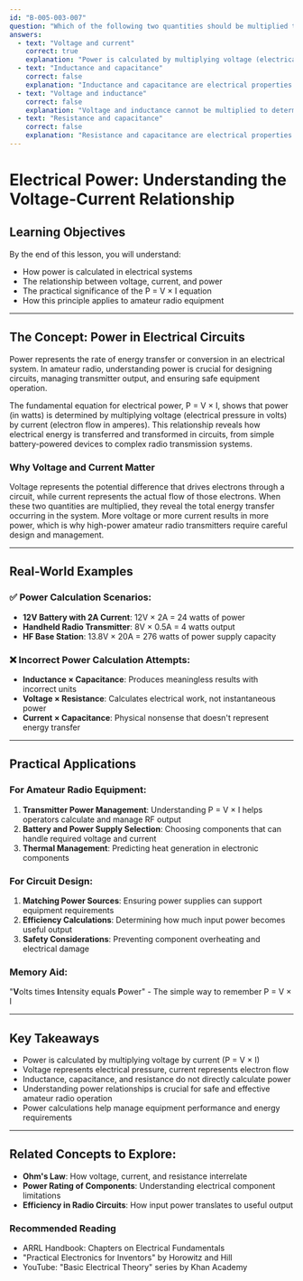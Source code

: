 ```yaml
---
id: "B-005-003-007"
question: "Which of the following two quantities should be multiplied together to find power?"
answers:
  - text: "Voltage and current"
    correct: true
    explanation: "Power is calculated by multiplying voltage (electrical pressure) by current (electron flow). This fundamental electrical equation, P = V × I, allows calculation of electrical power in watts. This relationship is crucial in understanding electrical systems, from basic circuits to complex radio equipment, and follows directly from the fundamental principles of electrical energy transfer."
  - text: "Inductance and capacitance"
    correct: false
    explanation: "Inductance and capacitance are electrical properties that describe how components store and release energy in electromagnetic fields, but they do not directly calculate power. These are reactive components that influence circuit behavior, but cannot be multiplied to determine power output or consumption."
  - text: "Voltage and inductance"
    correct: false
    explanation: "Voltage and inductance cannot be multiplied to determine power. Inductance is a measure of an inductor's ability to store energy in a magnetic field, while voltage is electrical potential. These quantities have different units and do not combine to calculate electrical power."
  - text: "Resistance and capacitance"
    correct: false
    explanation: "Resistance and capacitance are electrical properties with different characteristics and cannot be multiplied to calculate power. Resistance determines how much a component opposes current flow, while capacitance describes a component's ability to store electrical charge, but neither directly yields power when multiplied together."
---
```


# Electrical Power: Understanding the Voltage-Current Relationship

## Learning Objectives
By the end of this lesson, you will understand:
- How power is calculated in electrical systems
- The relationship between voltage, current, and power
- The practical significance of the P = V × I equation
- How this principle applies to amateur radio equipment

---

## The Concept: Power in Electrical Circuits

Power represents the rate of energy transfer or conversion in an electrical system. In amateur radio, understanding power is crucial for designing circuits, managing transmitter output, and ensuring safe equipment operation.

The fundamental equation for electrical power, P = V × I, shows that power (in watts) is determined by multiplying voltage (electrical pressure in volts) by current (electron flow in amperes). This relationship reveals how electrical energy is transferred and transformed in circuits, from simple battery-powered devices to complex radio transmission systems.

### Why Voltage and Current Matter

Voltage represents the potential difference that drives electrons through a circuit, while current represents the actual flow of those electrons. When these two quantities are multiplied, they reveal the total energy transfer occurring in the system. More voltage or more current results in more power, which is why high-power amateur radio transmitters require careful design and management.

---

## Real-World Examples

### ✅ Power Calculation Scenarios:
- **12V Battery with 2A Current**: 12V × 2A = 24 watts of power
- **Handheld Radio Transmitter**: 8V × 0.5A = 4 watts output
- **HF Base Station**: 13.8V × 20A = 276 watts of power supply capacity

### ❌ Incorrect Power Calculation Attempts:
- **Inductance × Capacitance**: Produces meaningless results with incorrect units
- **Voltage × Resistance**: Calculates electrical work, not instantaneous power
- **Current × Capacitance**: Physical nonsense that doesn't represent energy transfer

---

## Practical Applications

### For Amateur Radio Equipment:
1. **Transmitter Power Management**: Understanding P = V × I helps operators calculate and manage RF output
2. **Battery and Power Supply Selection**: Choosing components that can handle required voltage and current
3. **Thermal Management**: Predicting heat generation in electronic components

### For Circuit Design:
1. **Matching Power Sources**: Ensuring power supplies can support equipment requirements
2. **Efficiency Calculations**: Determining how much input power becomes useful output
3. **Safety Considerations**: Preventing component overheating and electrical damage

### Memory Aid:
"**V**olts times **I**ntensity equals **P**ower" - The simple way to remember P = V × I

---

## Key Takeaways

- Power is calculated by multiplying voltage by current (P = V × I)
- Voltage represents electrical pressure, current represents electron flow
- Inductance, capacitance, and resistance do not directly calculate power
- Understanding power relationships is crucial for safe and effective amateur radio operation
- Power calculations help manage equipment performance and energy requirements

---

## Related Concepts to Explore:
- **Ohm's Law**: How voltage, current, and resistance interrelate
- **Power Rating of Components**: Understanding electrical component limitations
- **Efficiency in Radio Circuits**: How input power translates to useful output

### Recommended Reading
- ARRL Handbook: Chapters on Electrical Fundamentals
- "Practical Electronics for Inventors" by Horowitz and Hill
- YouTube: "Basic Electrical Theory" series by Khan Academy